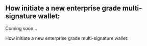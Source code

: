 ## How initiate a new enterprise grade multi-signature wallet:

Coming soon...

<div className="font-serif text-4xl ">
  How initiate a new enterprise grade multi-signature wallet:
</div>
